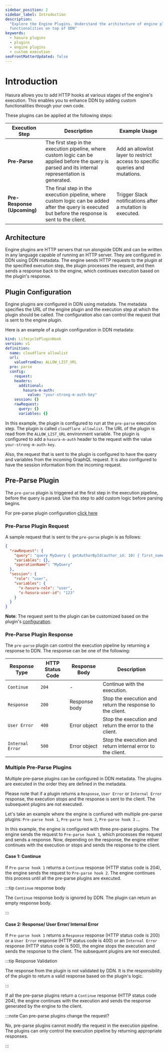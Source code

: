 ```yaml
---
sidebar_position: 2
sidebar_label: Introduction
description:
  "Explore the Engine Plugins. Understand the architecture of engine plugins and how they can be used to add new
  functionalities on top of DDN"
keywords:
  - hasura plugins
  - plugins
  - engine plugins
  - custom execution
seoFrontMatterUpdated: false
---
```



# Introduction

Hasura allows you to add HTTP hooks at various stages of the engine's execution. This enables you to enhance DDN by
adding custom functionalities through your own code.

These plugins can be applied at the following steps:

| Execution Step              | Description                                                                                                                                          | Example Usage                                                                |
| --------------------------- | ---------------------------------------------------------------------------------------------------------------------------------------------------- | ---------------------------------------------------------------------------- |
| **Pre-Parse**               | The first step in the execution pipeline, where custom logic can be applied before the query is parsed and its internal representation is generated. | Add an allowlist layer to restrict access to specific queries and mutations. |
| **Pre-Response (Upcoming)** | The final step in the execution pipeline, where custom logic can be added after the query is executed but before the response is sent to the client. | Trigger Slack notifications after a mutation is executed.                    |

## Architecture

<Thumbnail src="/img/plugins/architecture.jpg" alt="Engine architecture with plugins" width="1000px" />

Engine plugins are HTTP servers that run alongside DDN and can be written in any language capable of running an HTTP
server. They are configured in DDN using DDN metadata. The engine sends HTTP requests to the plugin at the specified
execution step, the plugin processes the request, and then sends a response back to the engine, which continues
execution based on the plugin's response.

## Plugin Configuration

Engine plugins are configured in DDN using metadata. The metadata specifies the URL of the engine plugin and the
execution step at which the plugin should be called. The configuration also can control the request that is sent to the
engine plugin.

Here is an example of a plugin configuration in DDN metadata:

```yaml
kind: LifecyclePluginHook
version: v1
definition:
  name: cloudflare allowlist
  url:
    valueFromEnv: ALLOW_LIST_URL
  pre: parse
  config:
    request:
    headers:
      additional:
        hasura-m-auth:
          value: "your-strong-m-auth-key"
    session: {}
    rawRequest:
      query: {}
      variables: {}
```

In this example, the plugin is configured to run at the `pre-parse` execution step. The plugin is called
`cloudflare allowlist`. The URL of the plugin is read from the `ALLOW_LIST_URL` environment variable. The plugin is
configured to add a `hasura-m-auth` header to the request with the value `your-strong-m-auth-key`.

Also, the request that is sent to the plugin is configured to have the query and variables from the incoming GraphQL
request. It is also configured to have the session information from the incoming request.

## Pre-Parse Plugin

The `pre-parse` plugin is triggered at the first step in the execution pipeline, before the query is parsed. Use this
step to add custom logic before parsing begins.

For pre-parse plugin configuration
[click here](supergraph-modeling/engine-plugins.mdx#lifecyclepluginhook-lifecyclepluginhookpreparse)

### Pre-Parse Plugin Request

A sample request that is sent to the `pre-parse` plugin is as follows:

```json
{
  "rawRequest": {
    "query": "query MyQuery { getAuthorById(author_id: 10) { first_name } }",
    "variables": {},
    "operationName": "MyQuery"
  },
  "session": {
    "role": "user",
    "variables": {
      "x-hasura-role": "user",
      "x-hasura-user-id": "123"
    }
  }
}
```

**Note**: The request sent to the plugin can be customized based on the plugin's
[configuration](supergraph-modeling/engine-plugins.mdx#lifecyclepluginhook-lifecyclepluginhookconfigrequest).

### Pre-Parse Plugin Response

The `pre-parse` plugin can control the execution pipeline by returning a response to DDN. The response can be one of the
following:

| Response Type    | HTTP Status Code | Response Body | Description                                                 |
| ---------------- | ---------------- | ------------- | ----------------------------------------------------------- |
| `Continue`       | `204`            | -             | Continue with the execution.                                |
| `Response`       | `200`            | Response body | Stop the execution and return the response to the client.   |
| `User Error`     | `400`            | Error object  | Stop the execution and return the error to the client.      |
| `Internal Error` | `500`            | Error object  | Stop the execution and return internal error to the client. |

### Multiple Pre-Parse Plugins

Multiple pre-parse plugins can be configured in DDN metadata. The plugins are executed in the order they are defined in
the metadata.

Please note that if a plugin returns a `Response`, `User Error` or `Internal Error` response, the execution stops and
the response is sent to the client. The subsequent plugins are not executed.

Let's take an example where the engine is confiured with multiple pre-parse plugins: `Pre-parse hook 1`, `Pre-parse hook
2`, `Pre-parse hook 3` ...

<Thumbnail src="/img/plugins/multiple-pre-parse-plugins.jpg" alt="Multiple pre-parse plugins" width="750px" />

In this example, the engine is configured with three pre-parse plugins. The engine sends the request to `Pre-parse hook
1`, which processes the request and sends a response. Now, depending on the response, the engine either continues with
the execution or stops and sends the response to the client.

#### Case 1: Continue

If `Pre-parse hook 1` returns a `Continue` response (HTTP status code is 204), the engine sends the request to
`Pre-parse hook 2`. The engine continues this process until all the pre-parse plugins are executed.

:::tip `Continue` response body

The `Continue` response body is ignored by DDN. The plugin can return an empty response body.

:::

#### Case 2: Response/ User Error/ Internal Error

If `Pre-parse hook 1` returns a `Response` response (HTTP status code is 200) or a `User Error` response (HTTP status
code is 400) or an `Internal Error` response (HTTP status code is 500), the engine stops the execution and sends
the response to the client. The subsequent plugins are not executed.

:::tip Response Validation

The response from the plugin is not validated by DDN. It is the responsibility of the plugin to return a valid response
based on the plugin's logic.

:::

<Thumbnail src="/img/plugins/multiple-pre-parse-plugins-p1-response.jpg" alt="Multiple pre-parse plugins with 1st plugin
response being sent to the client" width="750px" />

If all the pre-parse plugins return a `Continue` response (HTTP status code 204), the engine continues with the
execution and sends the response generated by the engine to the client.

:::note Can pre-parse plugins change the request?

No, pre-parse plugins cannot modify the request in the execution pipeline. The plugins can only control the execution
pipeline by returning appropriate responses.

:::
